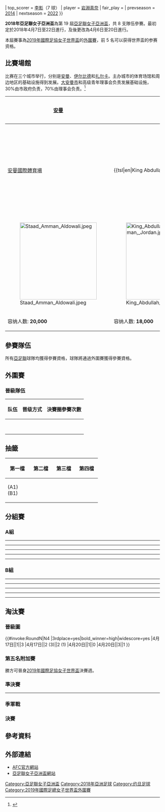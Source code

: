 {{noteTA 
|G1=足球 
}}
{{Infobox 國際足球賽事賽季
| tourney_name          = 亞足聯女子亞洲盃
| year                  = 2018年
| other_titles          = 2018 AFC Women's Asian Cup
| image                 = 
| size                  = 
| caption               = 
| edition               = 19
| country               = 約旦
| city                  = [[安曼|安曼]]
| defending_champ_other = {{fbw|JPN}}
| dates                 = 4月6日–20日
| num_teams             = 8 隊
| confederations        = 1
| venues                = 2
| cities                = 2
| champion_other        = {{fbw|JPN}}
| count                 = 2
| second_other          = {{fbw|AUS}}
| third_other           = {{fbw|CHN}}
| fourth_other          = {{fbw|THA}}
| matches               = 17
| goals                 = 66
| attendance            = {{#expr: <!--Group A-->+ 5060 + 9473 + 226 + 5000 + 4428 + 512 <!--Group B-->+ 142 + 230 + 356 + 401 + 446 + 86 <!--Fifth place match--> + 418 <!--Semi-finals--> + 166 + 502 <!--Third place match-->+ 1026 <!--Final-->+ 3065}} 
| top_scorer            = {{flagicon|CHN}} [[李影_(足球運動員)|李影]]（7 球）
| player                = {{flagicon|JPN}} [[岩淵真奈|岩淵真奈]]
| fair_play             = {{fbw|JPN}}
| prevseason            = [[2014年亞足聯女子亞洲盃|2014]]
| nextseason            = [[2022年亞足聯女子亞洲盃|2022]]
}}

'''2018年亞足聯女子亞洲盃'''為第 19 屆[[亞足聯女子亞洲盃|亞足聯女子亞洲盃]]，共 8 支隊伍參賽。最初定於2018年4月7日至22日進行，及後更改為4月6日至20日進行。

本屆賽事為[[2019年國際足協女子世界盃|2019年國際足協女子世界盃]]的[[2019年國際足協女子世界盃外圍賽|外圍賽]]，前 5 名可以获得世界盃的参赛资格。

== 比賽場館 ==
比赛在三个城市举行，分别是[[安曼|安曼]]、[[伊爾比德|伊尔比德]]和[[扎尔卡|扎尔卡]]。主办城市的体育场馆和周边地区的基础设施得到发展。[[大安曼市|大安曼市]]和高级青年理事会负责发展基础设施，30%由市政府负责，70%由理事会负责。<ref>{{cite web|url=http://www.jordantimes.com/news/local/u-17-women-world-cup-organisers-intensify-marketing-push|accessdate=4 June 2016|date=9 March 2016|publisher=The Jordan Times|work=The Jordan News|title=U-17 Women World Cup organisers to intensify marketing push|archive-date=2018-11-27|archive-url=https://web.archive.org/web/20181127110316/http://www.jordantimes.com/news/local/u-17-women-world-cup-organisers-intensify-marketing-push|dead-url=no}}</ref>

<center>
{| class=wikitable style="text-align:center"
|-
! width=160| [[安曼|安曼]] !! rowspan="7" |
{{location map+|Jordan|float=right|width=230|caption=|places=
{{location map~|Jordan|lat=31.949722|long=35.932778|label=[[安曼|安曼]]|position=bottom}}
}}
! width=160| [[安曼|安曼]]
|-
| [[安曼國際體育場|安曼國際體育場]]|| {{tsl|en|King Abdullah II Stadium||阿卜杜拉二世国王体育场}}
|-
| [[File:Staad_Amman_Aldowali.jpeg|250px]]||[[File:King_Abdullah_II_Stadium,_Amman,_Jordan.jpg|250px]]
|-
| 容纳人数: '''20,000'''|| 容纳人数: '''18,000'''
|}
</center>

== 參賽隊伍 ==
所有[[亚洲足球联合会|亞足聯]]球隊均獲得參賽資格，球隊將通過外圍賽獲得參賽資格。

== 外圍賽 ==
{{main|2018年亞足聯女子亞洲盃外圍賽}}

=== 晉級隊伍 ===
{| class="wikitable sortable"
|-
! 队伍
! 晋级方式
! 決賽圈參賽次數
|-
| {{fbw|JOR}} || {{sort|*|东道主}} || {{sort|02|2nd}} 
|-
| {{fbw|JPN}} || {{sort|1|[[2014年亞足聯女子亞洲盃|2014年亞足聯女子亞洲盃]] 冠军}} || {{sort|16|16th}} 
|-
| {{fbw|AUS}} || {{sort|2|[[2014年亞足聯女子亞洲盃|2014年亞足聯女子亞洲盃]] 亚军}} || {{sort|06|6th}} 
|-
| {{fbw|CHN}} || {{sort|3|[[2014年亞足聯女子亞洲盃|2014年亞足聯女子亞洲盃]] 季军}} || {{sort|14|14th}}
|-
| {{fbw|PHI}} || {{sort|A|[[2018年亞足聯女子亞洲盃外圍賽#A_组|预选赛A组]] 第二}} || {{sort|9|9th}} 
|-
| {{fbw|KOR}} || {{sort|B|[[2018年亞足聯女子亞洲盃外圍賽#B_组|预选赛B组]] 第一}} || {{sort|12|12th}} 
|-
| {{fbw|THA}} || {{sort|C|[[2018年亞足聯女子亞洲盃外圍賽#C_组|预选赛C组]] 第一}} || {{sort|16|16th}} 
|-
| {{fbw|VIE}} || {{sort|D|[[2018年亞足聯女子亞洲盃外圍賽#D_组|预选赛D组]] 第一}} || {{sort|8|8th}} 
|}

== 抽籤 ==
{| class="wikitable"
|-
! width=15% | 第一檔 !! width=15% | 第二檔 !! width=15% | 第三檔 !! width=15% | 第四檔
|-
| {{fbw|JOR}} (A1) <br /> {{fbw|JPN}} (B1)
| {{fbw|AUS}} <br /> {{fbw|CHN}}
| {{fbw|KOR}} <br /> {{fbw|THA}}
| {{fbw|VIE}} <br /> {{fbw|PHI}}
|}

==分組賽 ==
===A組===
{{2018年亞足聯女子亞洲盃A組}}

{{Football box
|date = {{Start date|2018|4|6|df=y}}
|time = {{UTZ|16:45|3|br=yes}}
|team1 = {{fbw-rt|CHN}}
|score = 4–0
|team2 = {{fbw|THA}}
|goals1 =
*[[宋端|宋端]] {{goal|56||77}}
*[[王霜|王霜]] {{goal|63}}
*[[李影_(足球運動員)|李影]] {{goal|67}}
|goals2 =
|stadium = [[安曼國際體育場|安曼國際體育場]], [[安曼|安曼]]
|attendance = 5,060
|referee = Kate Jacewicz（{{nfa|AUS}}）
|report = http://stats.the-afc.com/match_report/12933
}}
----
{{Football box
|date = {{Start date|2018|4|6|df=y}}
|time = {{UTZ|20:00|3|br=yes}}
|team1 = {{fbw-rt|JOR}}
|score = 1–2
|team2 = {{fbw|PHI}}
|goals1 =
*{{link-en|Jbarah|Maysa Jbarah}} {{goal|15}}
|goals2 =
*{{link-en|Khair|Yasmeen Khair}} {{goal|51|o.g.}}
*{{link-en|Bolden|Sarina Bolden}} {{goal|76}}
|stadium = [[安曼國際體育場|安曼國際體育場]], [[安曼|安曼]]
|attendance = 9,473
|referee = 李香玉（{{nfa|PRK}}）
|report = http://stats.the-afc.com/match_report/12932
}}
----
{{Football box
|date = {{Start date|2018|4|9|df=y}}
|time = {{UTZ|16:45|3|br=yes}}
|team1 = {{fbw-rt|PHI}}
|score = 0–3
|team2 = {{fbw|CHN}}
|goals1 =
|goals2 = [[李影_(足球運動員)|李影]] {{goal|17||57}} <br/> [[马君|马君]] {{goal|30}}
|stadium = {{Internal link helper/en|阿卜杜拉二世国王体育场|King Abdullah II Stadium}}, [[安曼|安曼]]
|attendance = 226
|referee = Casey Reibelt（{{nfa|AUS}}）
|report = http://stats.the-afc.com/match_report/12934
}}
----
{{Football box
|date = {{Start date|2018|4|9|df=y}}
|time = {{UTZ|20:00|3|br=yes}}
|team1 = {{fbw-rt|THA}}
|score = 6–1
|team2 = {{fbw|JOR}}
|goals1 = {{link-en|Suchawadee|Suchawadee Nildhamrong}} {{goal|1||69}}<br />{{link-en|Taneekarn|Taneekarn Dangda}} {{goal|6}}<br />{{link-en|Silawan|Silawan Intamee}} {{goal|39}}<br />{{link-en|Kanjana|Kanjana Sungngoen}} {{goal|41}}<br />{{link-en|Pitsamai|Pitsamai Sornsai}} {{goal|90}}
|goals2 = [[Shahnaz_Jebreen|Jebreen]] {{goal|43}}
|stadium = {{Internal link helper/en|阿卜杜拉二世国王体育场|King Abdullah II Stadium}}, [[安曼|安曼]]
|attendance = 5,000
|referee = 山下好美（{{nfa|JPN}}）
|report = http://stats.the-afc.com/match_report/12935
}}
----
{{Football box
|date = {{Start date|2018|4|12|df=y}}
|time = {{UTZ|20:00|3|br=yes}}
|team1 = {{fbw-rt|JOR}}
|score = 1–8
|team2 = {{fbw|CHN}}
|goals1 = [[Sarah_Abu-Sabbah|Sabbah]] {{goal|17}}
|goals2 = [[王霜|王霜]] {{goal|14||53||84}}<br />[[Yasmeen_Khair|Khair]]  {{goal|41|o.g.}}<br />[[宋端|宋端]] {{goal|51}}<br />[[李影_(足球運動員)|李影]] {{goal|60||72|pen.}}<br />[[唐佳丽|唐佳丽]] {{goal|86}}
|stadium = [[安曼國際體育場|安曼國際體育場]], [[安曼|安曼]]
|attendance =
|referee = Cong Thi Dung（{{nfa|VIE}}）
|report     = http://stats.the-afc.com/match_report/12936
}}
----
{{Football box
|date = {{Start date|2018|4|12|df=y}}
|time = {{UTZ|20:00|3|br=yes}}
|team1 = {{fbw-rt|THA}}
|score = 3–1
|team2 = {{fbw|PHI}}
|goals1     =
*[[Kanjana_Sungngoen|Kanjana]] {{goal|28|pen.|53}}
*[[Silawan_Intamee|Silawan]] {{goal|62}}
|goals2     =
*[[Jesse_Shugg|Shugg]] {{goal|90+3}}
|stadium = {{Internal link helper/en|阿卜杜拉二世国王体育场|King Abdullah II Stadium}}, [[安曼|安曼]]
|attendance =
|referee = 吴贤媜（{{nfa|KOR}}）
|report     = http://stats.the-afc.com/match_report/12937
}}

===B組===
{{2018年亞足聯女子亞洲盃B組}}

{{Football box
|date = {{Start date|2018|4|7|df=y}}
|time = {{UTZ|16:45|3|br=yes}}
|team1 = {{fbw-rt|JPN}}
|score = 4–0
|team2 = {{fbw|VIE}}
|goals1 = [[横山久美|横山久美]] {{goal|3}}<br />[[中島依美|中島依美]] {{goal|17}}<br />[[岩淵真奈|岩淵真奈]] {{goal|57}}<br />[[田中美南|田中美南]] {{goal|66}}
|goals2 =
|stadium = {{Internal link helper/en|阿卜杜拉二世国王体育场|King Abdullah II Stadium}}, [[安曼|安曼]]
|attendance =
|referee = Thein Thein Aye（{{nfa|MYA}}）
|report = http://stats.the-afc.com/match_report/12938
}}
----
{{Football box
|date = {{Start date|2018|4|7|df=y}}
|time = {{UTZ|20:00|3|br=yes}}
|team1 = {{fbw-rt|AUS}}
|score = 0–0
|team2 = {{fbw|KOR}}
|goals1 =
|goals2 =
|stadium = {{Internal link helper/en|阿卜杜拉二世国王体育场|King Abdullah II Stadium}}, [[安曼|安曼]]
|attendance = 230
|referee = 秦亮（{{nfa|CHN}}）
|report = http://stats.the-afc.com/match_report/12939
}}
----
{{Football box
|date = {{Start date|2018|4|10|df=y}}
|time = {{UTZ|16:45|3|br=yes}}
|team1 = {{fbw-rt|KOR}}
|score = 0–0
|team2 = {{fbw|JPN}}
|goals1 =
|goals2 =
|stadium = [[安曼國際體育場|安曼國際體育場]], [[安曼|安曼]]
|attendance = 356
|referee = 秦亮（{{nfa|CHN}}）
|report = http://stats.the-afc.com/match_report/12941
}}
----
{{Football box
|date = {{Start date|2018|4|10|df=y}}
|time = {{UTZ|20:00|3|br=yes}}
|team1 = {{fbw-rt|VIE}}
|score = 0–8
|team2 = {{fbw|AUS}}
|goals1 =
|goals2 = {{link-en|吉雅·西蒙|Kyah Simon}} {{goal|8}}<br />{{link-en|阿兰娜·肯尼迪|Alanna Kennedy}} {{goal|18}}<br />{{link-en|克洛伊·洛加佐|Chloe Logarzo}} {{goal|21}}<br />{{link-en|艾米丽·范·艾格蒙德|Emily van Egmond}} {{goal|28}}<br />{{link-en|山姆·科尔|Sam Kerr}} {{goal|44||51}}<br />[[阮氏雪蓉|阮氏雪蓉]] {{goal|71|o.g.}}<br />{{link-en|哈莉·拉索|Hayley Raso}} {{goal|75}}
|stadium = [[安曼國際體育場|安曼國際體育場]], [[安曼|安曼]]
|attendance = 401
|referee = Edita Mirabidova（{{nfa|UZB}}）
|report = http://stats.the-afc.com/match_report/12940
}}
----
{{Football box
|date = {{Start date|2018|4|13|df=y}}
|time = {{UTZ|16:45|3|br=yes}}
|team1 = {{fbw-rt|JPN}}
|score = 1–1
|team2 = {{fbw|AUS}}
|goals1     = [[阪口夢穂|阪口夢穂]] {{goal|63}}
|goals2     = [[Sam_Kerr|Kerr]] {{goal|86}}
|stadium = [[安曼國際體育場|安曼國際體育場]], [[安曼|安曼]]
|attendance =
|referee = 李香玉（{{nfa|PRK}}）
|report = http://stats.the-afc.com/match_report/12942
}}
----
{{Football box
|date = {{Start date|2018|4|13|df=y}}
|time = {{UTZ|16:45|3|br=yes}}
|team1 = {{fbw-rt|KOR}}
|score = 4–0
|team2 = {{fbw|VIE}}
|goals1 =
*[[趙昭賢|趙昭賢]] {{goal|14}}
*[[李錦旼|李錦旼]] {{goal|38}}
*[[李珉娥|李珉娥]] {{goal|49||73}}
|goals2 =
|stadium = {{Internal link helper/en|阿卜杜拉二世国王体育场|King Abdullah II Stadium}}, [[安曼|安曼]]
|attendance =
|referee = Mahsa Ghorbani（{{nfa|IRN}}）
|report = http://stats.the-afc.com/match_report/12943
}}

==淘汰賽==
===晉級圖===
{{#invoke:RoundN|N4
|3rdplace=yes|bold_winner=high|widescore=yes
<!--Date-Place|Team 1|Score 1|Team 2|Score 2-->
<!--準決賽-->
|4月17日|{{fbw|CHN}}|1|{{fbw|JPN}}|3
|4月17日|{{fbw|AUS}}{{pso}}|2 (3)|{{fbw|THA}}|2 (1)
<!--決賽-->
|4月20日|{{fbw|JPN}}|1|{{fbw|AUS}}|0
<!--季軍戰-->
|4月20日|{{fbw|CHN}}|3|{{fbw|THA}}|1 
}}

===第五名附加賽===
勝方可晉身[[2019年國際足協女子世界盃|2019年國際足協女子世界盃]]決賽週。

{{Football box
|date = {{Start date|2018|4|16|df=y}}
|time = {{UTZ|20:00|3|br=yes}}
|team1 = {{fbw-rt|PHI}}
|score = 0–5
|team2 = {{fbw|KOR}}
|goals1 =
|goals2 = [[張Selgi|張Selgi]] {{goal|34}}<br />[[李珉娥|李珉娥]] {{goal|45+3}}<br />[[林善珠|林善珠]] {{goal|56}}<br />[[趙昭賢|趙昭賢]] {{goal|66||84|pen.}}
|stadium = [[安曼國際體育場|安曼國際體育場]], [[安曼|安曼]]
|attendance =
|referee = Casey Reibelt（{{nfa|AUS}}）
|report = http://stats.the-afc.com/match_report/12948
}}

===準決賽===
{{Football box
|date = {{Start date|2018|4|17|df=y}}
|time = {{UTZ|16:45|3|br=yes}}
|team1 = {{fbw-rt|AUS}}
|score = 2–2
|team2 = {{fbw|THA}}
|goals1     = [[Kanjanaporn_Saengkoon|Kanjanaporn]] {{goal|17|o.g.}}<br />[[Alanna_Kennedy|Kennedy]] {{goal|90+1}}
|goals2     = [[Kanjana_Sungngoen|Kanjana]] {{goal|20}}<br />[[Rattikan_Thongsombut|Rattikan]] {{goal|63}}
|aet        = yes
|stadium = {{Internal link helper/en|阿卜杜拉二世国王体育场|King Abdullah II Stadium}}, [[安曼|安曼]]
|attendance = 166
|referee    = Edita Mirabidova（{{nfa|UZB}}）
|report = http://stats.the-afc.com/match_report/12945
|penalties1 = [[Emily_van_Egmond|van Egmond]] {{penmiss}}<br />[[Elise_Kellond-Knight|Kellond-Knight]] {{pengoal}}<br />[[Lisa_De_Vanna|De Vanna]] {{penmiss}}<br />[[Steph_Catley|Catley]] {{pengoal}}<br />[[Sam_Kerr|Kerr]] {{pengoal}}
|penaltyscore = 3–1
|penalties2 = {{pengoal}} [[Ainon_Phancha|Ainon]]<br />{{penmiss}} [[Sunisa_Srangthaisong|Sunisa]]<br />{{penmiss}} [[Silawan_Intamee|Silawan]]<br />{{penmiss}} [[Pitsamai_Sornsai|Pitsamai]]
}}
----
{{Football box
|date = {{Start date|2018|4|17|df=y}}
|time = {{UTZ|20:00|3|br=yes}}
|team1 = {{fbw-rt|CHN}}
|score = 1–3
|team2 = {{fbw|JPN}}
|goals1     = [[李影_(足球運動員)|李影]] {{goal|90|pen.}}
|goals2     = [[岩淵真奈|岩淵真奈]] {{goal|39}}<br />[[横山久美|横山久美]] {{goal|85||88|pen.}}
|stadium = {{Internal link helper/en|阿卜杜拉二世国王体育场|King Abdullah II Stadium}}, [[安曼|安曼]]
|attendance = 502
|referee = [[李香玉|李香玉]]（{{nfa|PRK}}）
|report = http://stats.the-afc.com/match_report/12944
}}

===季軍戰===
{{Football box
|date = {{Start date|2018|4|20|df=y}}
|time = {{UTZ|16:45|3|br=yes}}
|team1 = {{fbw-rt|CHN}}
|score = 3–1
|team2 = {{fbw|THA}}
|goals1 = [[李影_(足球運動員)|李影]] {{goal|51}}<br />[[王珊珊|王珊珊]] {{goal|56}}<br />[[宋端|宋端]] {{goal|61}}
|goals2 = [[Rattikan_Thongsombut|Rattikan]] {{goal|81}}
|stadium = [[安曼國際體育場|安曼國際體育場]], [[安曼|安曼]]
|attendance =
|referee = [[山下芳美|山下芳美]]（{{nfa|JPN}}）
|report = http://stats.the-afc.com/match_report/12946
}}

===決賽===
{{Football box
|date = {{Start date|2018|4|20|df=y}}
|time = {{UTZ|20:00|3|br=yes}}
|team1 = {{fbw-rt|JPN}}
|score = 1–0
|team2 = {{fbw|AUS}}
|goals1 = [[横山久美|横山久美]] {{goal|84}}
|goals2 =
|stadium = [[安曼國際體育場|安曼國際體育場]], [[安曼|安曼]]
|attendance = 3,065
|referee = [[李香玉|李香玉]]（{{nfa|PRK}}）
|report = http://stats.the-afc.com/match_report/12947
}}

== 參考資料 ==
{{reflist}}

== 外部連結 ==
*[http://www.the-afc.com/ AFC官方網站]{{Wayback|url=http://www.the-afc.com/ |date=20090228175228 }}
*[http://www.the-afc.com/competitions/afc-womens-asian-cup/ 亞足聯女子亞洲盃網站]{{Wayback|url=http://www.the-afc.com/competitions/afc-womens-asian-cup/ |date=20210109084822 }}

{{亞足聯女子亞洲盃}}
{{2019年國際足協女子世界盃外圍賽}}

[[Category:亞足聯女子亞洲盃|Category:亞足聯女子亞洲盃]]
[[Category:2018年亞洲足球|Category:2018年亞洲足球]]
[[Category:约旦足球|Category:约旦足球]]
[[Category:2019年國際足總女子世界盃外圍賽|Category:2019年國際足總女子世界盃外圍賽]]